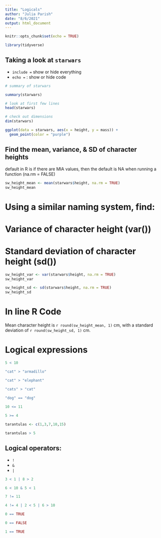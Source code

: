 ```yaml
---
title: "Logicals"
author: "Julia Parish"
date: "8/6/2021"
output: html_document
---
```


```r
knitr::opts_chunk$set(echo = TRUE)

library(tidyverse)

```

## Taking a look at `starwars`

- `include = ` show or hide everything
- `echo = ` : show or hide code


```r
# summary of starwars

summary(starwars)

# look at first few lines
head(starwars)

# check out dimensions
dim(starwars)

```
```r
ggplot(data = starwars, aes(x = height, y = mass)) + 
  geom_point(color = "purple")
```

## Find the mean, variance, & SD of character heights
default in R is if there are MIA values, then the default is NA when running a function (na.rm = FALSE)

```r
sw_height_mean <- mean(starwars$height, na.rm = TRUE)
sw_height_mean

```
# Using a similar naming system, find: 
# Variance of character height (var())
# Standard deviation of character height (sd())

```r
sw_height_var <- var(starwars$height, na.rm = TRUE)
sw_height_var

sw_height_sd <- sd(starwars$height, na.rm = TRUE)
sw_height_sd

```

# In line R Code

Mean character height is `r round(sw_height_mean, 1)` cm, with a standard deviation of `r round(sw_height_sd, 1)` cm.

# Logical expressions

```r
5 < 10

"cat" > "armadillo"

"cat" > "elephant"

"cats" > "cat"
 
"dog" == "dog"

```
```r

10 <= 11

5 >= 4

```

```r
tarantulas <- c(1,3,7,10,15)

tarantulas > 5

```
## Logical operators:

- `!`
- `&`
- `|`


```r
3 < 1 | 8 > 2

6 < 10 & 5 < 1

7 != 11

4 != 4 | 2 < 5 | 6 > 10

0 == TRUE

0 == FALSE

1 == TRUE

```


